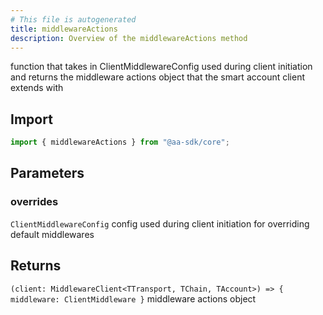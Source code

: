 ```yaml
---
# This file is autogenerated
title: middlewareActions
description: Overview of the middlewareActions method
---
```



function that takes in ClientMiddlewareConfig used during client initiation
and returns the middleware actions object that the smart account client extends with

## Import

```ts
import { middlewareActions } from "@aa-sdk/core";
```

## Parameters

### overrides

`ClientMiddlewareConfig`
config used during client initiation for overriding default middlewares

## Returns

`(client: MiddlewareClient<TTransport, TChain, TAccount>) => { middleware: ClientMiddleware }`
middleware actions object
